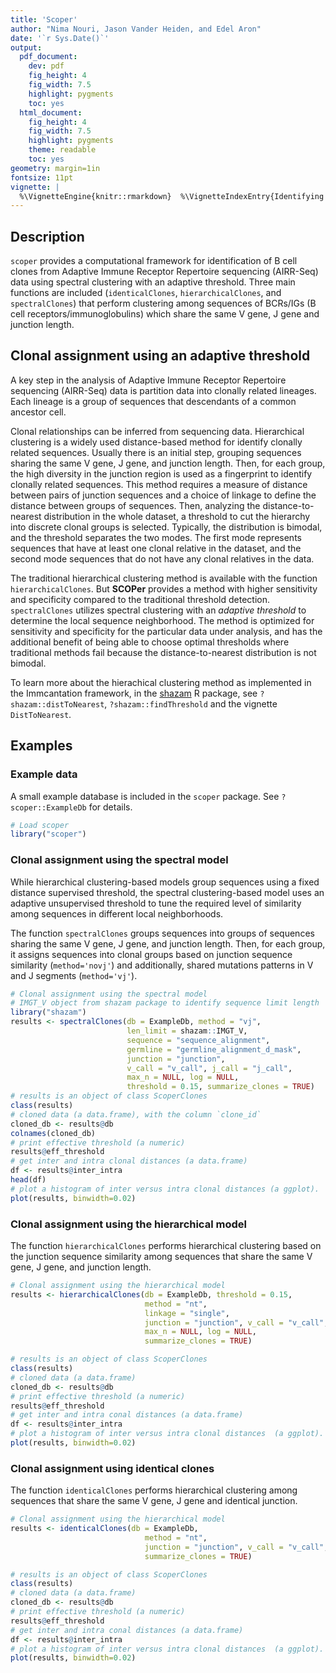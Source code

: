 ```yaml
---
title: 'Scoper'
author: "Nima Nouri, Jason Vander Heiden, and Edel Aron"
date: '`r Sys.Date()`'
output:
  pdf_document:
    dev: pdf
    fig_height: 4
    fig_width: 7.5
    highlight: pygments
    toc: yes
  html_document:
    fig_height: 4
    fig_width: 7.5
    highlight: pygments
    theme: readable
    toc: yes
geometry: margin=1in
fontsize: 11pt
vignette: |
  %\VignetteEngine{knitr::rmarkdown}  %\VignetteIndexEntry{Identifying clones from high-throughput B cell repertoire sequencing data}  %\usepackage[utf8]{inputenc}
---
```


## Description

`scoper` provides a computational framework for identification of B cell clones from 
Adaptive Immune Receptor Repertoire sequencing (AIRR-Seq) data using spectral 
clustering with an adaptive threshold. Three main functions 
are included (`identicalClones`, `hierarchicalClones`, and `spectralClones`) 
that perform clustering among sequences of BCRs/IGs (B cell receptors/immunoglobulins) 
which share the same V gene, J gene and junction length.

## Clonal assignment using an adaptive threshold

A key step in the analysis of Adaptive Immune Receptor Repertoire sequencing (AIRR-Seq) data is
partition data into clonally related lineages. Each lineage is a group of sequences that descendants of a common ancestor cell.

Clonal relationships can be inferred from sequencing data. Hierarchical clustering is a widely used distance-based method for identify clonally related sequences. Usually there is an initial
step, grouping sequences sharing the same V gene, J gene, and junction length. Then, for each group, the high diversity in the junction region is used as a fingerprint to identify clonally related sequences. This method requires a measure of distance between pairs of junction sequences and a choice of linkage to define the distance between groups of sequences. Then, analyzing the distance-to-nearest distribution in the whole dataset, a threshold to cut the hierarchy into discrete clonal groups is selected. Typically, the distribution is bimodal, and the threshold separates the two modes. The first mode represents sequences that have at least one clonal relative in the dataset, and the second mode sequences that do not have any clonal relatives in the data. 

The traditional hierarchical clustering method is available with the function `hierarchicalClones`. But **SCOPer** provides a method with higher sensitivity and specificity compared to the traditional threshold detection. `spectralClones` utilizes spectral clustering with an *adaptive threshold* to determine the local sequence neighborhood. The method is optimized for sensitivity and specificity for the particular data under analysis, and has the additional benefit of being able to choose optimal thresholds where traditional methods fail because the distance-to-nearest distribution is not bimodal.

To learn more about the hierachical clustering  method as implemented in the Immcantation framework, in the [shazam](https://shazam.readthedocs.io) R package, see `?shazam::distToNearest`, `?shazam::findThreshold` and the vignette `DistToNearest`.

## Examples

### Example data

A small example database is included in the `scoper` package. See ` ?scoper::ExampleDb` for details.

```r
# Load scoper
library("scoper")
```

### Clonal assignment using the spectral model

While hierarchical clustering-based models group sequences using a fixed distance supervised threshold, the spectral clustering-based model uses an adaptive unsupervised threshold to tune the required level of similarity among sequences in different local neighborhoods. 

The function `spectralClones` groups sequences into groups of sequences sharing the same V gene, J gene, and junction length. Then, for each group, it assigns sequences into clonal groups based on junction sequence similarity (`method='novj'`) and additionally, shared mutations patterns in V and J segments (`method='vj'`).


```r
# Clonal assignment using the spectral model
# IMGT_V object from shazam package to identify sequence limit length
library("shazam")
results <- spectralClones(db = ExampleDb, method = "vj",
                          len_limit = shazam::IMGT_V,
                          sequence = "sequence_alignment",
                          germline = "germline_alignment_d_mask",
                          junction = "junction",
                          v_call = "v_call", j_call = "j_call",
                          max_n = NULL, log = NULL,
                          threshold = 0.15, summarize_clones = TRUE)
# results is an object of class ScoperClones
class(results)
# cloned data (a data.frame), with the column `clone_id`
cloned_db <- results@db
colnames(cloned_db)
# print effective threshold (a numeric)
results@eff_threshold
# get inter and intra clonal distances (a data.frame)
df <- results@inter_intra
head(df)
# plot a histogram of inter versus intra clonal distances (a ggplot).
plot(results, binwidth=0.02)
```

### Clonal assignment using the hierarchical model

The function `hierarchicalClones` performs hierarchical clustering based on the junction sequence similarity among sequences that share the same V gene, J gene, and junction length.


```r
# Clonal assignment using the hierarchical model
results <- hierarchicalClones(db = ExampleDb, threshold = 0.15,
                              method = "nt",
                              linkage = "single",
                              junction = "junction", v_call = "v_call", j_call = "j_call",
                              max_n = NULL, log = NULL,
                              summarize_clones = TRUE)

# results is an object of class ScoperClones
class(results)
# cloned data (a data.frame)
cloned_db <- results@db
# print effective threshold (a numeric)
results@eff_threshold
# get inter and intra conal distances (a data.frame)
df <- results@inter_intra
# plot a histogram of inter versus intra clonal distances  (a ggplot).
plot(results, binwidth=0.02)
```

### Clonal assignment using identical clones

The function `identicalClones` performs hierarchical clustering among sequences that share the same V gene, J gene and identical junction.


```r
# Clonal assignment using the hierarchical model
results <- identicalClones(db = ExampleDb,
                              method = "nt",
                              junction = "junction", v_call = "v_call", j_call = "j_call",
                              summarize_clones = TRUE)

# results is an object of class ScoperClones
class(results)
# cloned data (a data.frame)
cloned_db <- results@db
# print effective threshold (a numeric)
results@eff_threshold
# get inter and intra conal distances (a data.frame)
df <- results@inter_intra
# plot a histogram of inter versus intra clonal distances  (a ggplot).
plot(results, binwidth=0.02)
```

